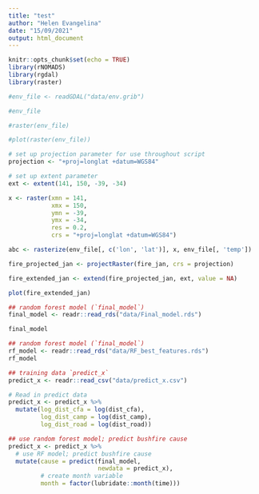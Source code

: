 ```yaml
---
title: "test"
author: "Helen Evangelina"
date: "15/09/2021"
output: html_document
---
```


```r
knitr::opts_chunk$set(echo = TRUE)
library(rNOMADS)
library(rgdal)
library(raster)
```

```r
#env_file <- readGDAL("data/env.grib")
```

```r
#env_file
```


```r
#raster(env_file)
```

```r
#plot(raster(env_file))
```


```r
# set up projection parameter for use throughout script
projection <- "+proj=longlat +datum=WGS84"

# set up extent parameter 
ext <- extent(141, 150, -39, -34)
```

```r
x <- raster(xmn = 141,
            xmx = 150, 
            ymn = -39,
            ymx = -34,
            res = 0.2, 
            crs = "+proj=longlat +datum=WGS84")

abc <- rasterize(env_file[, c('lon', 'lat')], x, env_file[, 'temp'])

fire_projected_jan <- projectRaster(fire_jan, crs = projection)

fire_extended_jan <- extend(fire_projected_jan, ext, value = NA)

plot(fire_extended_jan)
```




```r
## random forest model (`final_model`)
final_model <- readr::read_rds("data/Final_model.rds")
```

```r
final_model
```

```r
## random forest model (`final_model`)
rf_model <- readr::read_rds("data/RF_best_features.rds")
rf_model
```

```r
## training data `predict_x`
predict_x <- readr::read_csv("data/predict_x.csv")

# Read in predict data
predict_x <- predict_x %>% 
  mutate(log_dist_cfa = log(dist_cfa),
         log_dist_camp = log(dist_camp),
         log_dist_road = log(dist_road))
```


```r
## use random forest model; predict bushfire cause
predict_x <- predict_x %>% 
  # use RF model; predict bushfire cause 
  mutate(cause = predict(final_model,
                         newdata = predict_x),
         # create month variable
         month = factor(lubridate::month(time)))
```

